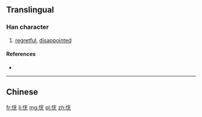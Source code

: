 {{also|憮}}
==Translingual==

===Han character===
{{Han char|rn=61|rad=心|as=04|sn=7|four=|canj=PMKU|ids=⿰忄无}}

# [[regretful]], [[disappointed]]

====References====
* {{Han ref|kx=0379.071|hdz=42275.110|uh=6003|ud=24579}}

----

==Chinese==
{{zh-see|憮}}

[[fr:怃]]
[[li:怃]]
[[mg:怃]]
[[pl:怃]]
[[zh:怃]]